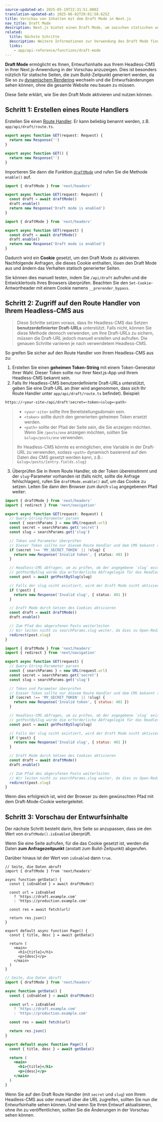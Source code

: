 ```yaml
---
source-updated-at: 2025-05-19T22:31:51.000Z
translation-updated-at: 2025-06-02T20:01:58.625Z
title: Vorschau von Inhalten mit dem Draft Mode in Next.js
nav_title: Draft Mode
description: Next.js bietet einen Draft Mode, um zwischen statischen und dynamischen Seiten zu wechseln. Hier erfahren Sie, wie er mit dem App Router funktioniert.
related:
  title: Nächste Schritte
  description: Weitere Informationen zur Verwendung des Draft Mode finden Sie in der API-Referenz.
  links:
    - app/api-reference/functions/draft-mode
---
```


**Draft Mode** ermöglicht es Ihnen, Entwurfsinhalte aus Ihrem Headless-CMS in Ihrer Next.js-Anwendung in der Vorschau anzuzeigen. Dies ist besonders nützlich für statische Seiten, die zum Build-Zeitpunkt generiert werden, da Sie so zu [dynamischem Rendering](/docs/app/getting-started/partial-prerendering#dynamic-rendering) wechseln und die Entwurfsänderungen sehen können, ohne die gesamte Website neu bauen zu müssen.

Diese Seite erklärt, wie Sie den Draft Mode aktivieren und nutzen können.

## Schritt 1: Erstellen eines Route Handlers

Erstellen Sie einen [Route Handler](/docs/app/building-your-application/routing/route-handlers). Er kann beliebig benannt werden, z.B. `app/api/draft/route.ts`.

```ts filename="app/api/draft/route.ts" switcher
export async function GET(request: Request) {
  return new Response('')
}
```

```js filename="app/api/draft/route.js" switcher
export async function GET() {
  return new Response('')
}
```

Importieren Sie dann die Funktion [`draftMode`](/docs/app/api-reference/functions/draft-mode) und rufen Sie die Methode `enable()` auf.

```ts filename="app/api/draft/route.ts" switcher
import { draftMode } from 'next/headers'

export async function GET(request: Request) {
  const draft = await draftMode()
  draft.enable()
  return new Response('Draft mode is enabled')
}
```

```js filename="app/api/draft/route.js" switcher
import { draftMode } from 'next/headers'

export async function GET(request) {
  const draft = await draftMode()
  draft.enable()
  return new Response('Draft mode is enabled')
}
```

Dadurch wird ein **Cookie** gesetzt, um den Draft Mode zu aktivieren. Nachfolgende Anfragen, die dieses Cookie enthalten, lösen den Draft Mode aus und ändern das Verhalten statisch generierter Seiten.

Sie können dies manuell testen, indem Sie `/api/draft` aufrufen und die Entwicklertools Ihres Browsers überprüfen. Beachten Sie den `Set-Cookie`-Antwortheader mit einem Cookie namens `__prerender_bypass`.

## Schritt 2: Zugriff auf den Route Handler von Ihrem Headless-CMS aus

> Diese Schritte setzen voraus, dass Ihr Headless-CMS das Setzen **benutzerdefinierter Draft-URLs** unterstützt. Falls nicht, können Sie diese Methode dennoch verwenden, um Ihre Draft-URLs zu sichern, müssen die Draft-URL jedoch manuell erstellen und aufrufen. Die genauen Schritte variieren je nach verwendetem Headless-CMS.

So greifen Sie sicher auf den Route Handler von Ihrem Headless-CMS aus zu:

1. Erstellen Sie einen **geheimen Token-String** mit einem Token-Generator Ihrer Wahl. Dieser Token sollte nur Ihrer Next.js-App und Ihrem Headless-CMS bekannt sein.
2. Falls Ihr Headless-CMS benutzerdefinierte Draft-URLs unterstützt, geben Sie eine Draft-URL an (hier wird angenommen, dass sich Ihr Route Handler unter `app/api/draft/route.ts` befindet). Beispiel:

```bash filename="Terminal"
https://<your-site>/api/draft?secret=<token>&slug=<path>
```

> - `<your-site>` sollte Ihre Bereitstellungsdomain sein.
> - `<token>` sollte durch den generierten geheimen Token ersetzt werden.
> - `<path>` sollte der Pfad der Seite sein, die Sie anzeigen möchten. Wenn Sie `/posts/one` anzeigen möchten, sollten Sie `&slug=/posts/one` verwenden.
>
> Ihr Headless-CMS könnte es ermöglichen, eine Variable in der Draft-URL zu verwenden, sodass `<path>` dynamisch basierend auf den Daten des CMS gesetzt werden kann, z.B.: `&slug=/posts/{entry.fields.slug}`

3. Überprüfen Sie in Ihrem Route Handler, ob der Token übereinstimmt und der `slug`-Parameter vorhanden ist (falls nicht, sollte die Anfrage fehlschlagen), rufen Sie `draftMode.enable()` auf, um das Cookie zu setzen. Leiten Sie dann den Browser zum durch `slug` angegebenen Pfad weiter:

```ts filename="app/api/draft/route.ts" switcher
import { draftMode } from 'next/headers'
import { redirect } from 'next/navigation'

export async function GET(request: Request) {
  // Query-String-Parameter parsen
  const { searchParams } = new URL(request.url)
  const secret = searchParams.get('secret')
  const slug = searchParams.get('slug')

  // Token und Parameter überprüfen
  // Dieser Token sollte nur diesem Route Handler und dem CMS bekannt sein
  if (secret !== 'MY_SECRET_TOKEN' || !slug) {
    return new Response('Invalid token', { status: 401 })
  }

  // Headless-CMS abfragen, um zu prüfen, ob der angegebene `slug` existiert
  // getPostBySlug würde die erforderliche Abfragelogik für das Headless-CMS implementieren
  const post = await getPostBySlug(slug)

  // Falls der slug nicht existiert, wird der Draft Mode nicht aktiviert
  if (!post) {
    return new Response('Invalid slug', { status: 401 })
  }

  // Draft Mode durch Setzen des Cookies aktivieren
  const draft = await draftMode()
  draft.enable()

  // Zum Pfad des abgerufenen Posts weiterleiten
  // Wir leiten nicht zu searchParams.slug weiter, da dies zu Open-Redirect-Schwachstellen führen könnte
  redirect(post.slug)
}
```

```js filename="app/api/draft/route.js" switcher
import { draftMode } from 'next/headers'
import { redirect } from 'next/navigation'

export async function GET(request) {
  // Query-String-Parameter parsen
  const { searchParams } = new URL(request.url)
  const secret = searchParams.get('secret')
  const slug = searchParams.get('slug')

  // Token und Parameter überprüfen
  // Dieser Token sollte nur diesem Route Handler und dem CMS bekannt sein
  if (secret !== 'MY_SECRET_TOKEN' || !slug) {
    return new Response('Invalid token', { status: 401 })
  }

  // Headless-CMS abfragen, um zu prüfen, ob der angegebene `slug` existiert
  // getPostBySlug würde die erforderliche Abfragelogik für das Headless-CMS implementieren
  const post = await getPostBySlug(slug)

  // Falls der slug nicht existiert, wird der Draft Mode nicht aktiviert
  if (!post) {
    return new Response('Invalid slug', { status: 401 })
  }

  // Draft Mode durch Setzen des Cookies aktivieren
  const draft = await draftMode()
  draft.enable()

  // Zum Pfad des abgerufenen Posts weiterleiten
  // Wir leiten nicht zu searchParams.slug weiter, da dies zu Open-Redirect-Schwachstellen führen könnte
  redirect(post.slug)
}
```

Wenn dies erfolgreich ist, wird der Browser zu dem gewünschten Pfad mit dem Draft-Mode-Cookie weitergeleitet.

## Schritt 3: Vorschau der Entwurfsinhalte

Der nächste Schritt besteht darin, Ihre Seite so anzupassen, dass sie den Wert von `draftMode().isEnabled` überprüft.

Wenn Sie eine Seite aufrufen, für die das Cookie gesetzt ist, werden die Daten **zum Anfragezeitpunkt** (anstatt zum Build-Zeitpunkt) abgerufen.

Darüber hinaus ist der Wert von `isEnabled` dann `true`.

```tsx filename="app/page.tsx" switcher
// Seite, die Daten abruft
import { draftMode } from 'next/headers'

async function getData() {
  const { isEnabled } = await draftMode()

  const url = isEnabled
    ? 'https://draft.example.com'
    : 'https://production.example.com'

  const res = await fetch(url)

  return res.json()
}

export default async function Page() {
  const { title, desc } = await getData()

  return (
    <main>
      <h1>{title}</h1>
      <p>{desc}</p>
    </main>
  )
}
```

```jsx filename="app/page.js" switcher
// Seite, die Daten abruft
import { draftMode } from 'next/headers'

async function getData() {
  const { isEnabled } = await draftMode()

  const url = isEnabled
    ? 'https://draft.example.com'
    : 'https://production.example.com'

  const res = await fetch(url)

  return res.json()
}

export default async function Page() {
  const { title, desc } = await getData()

  return (
    <main>
      <h1>{title}</h1>
      <p>{desc}</p>
    </main>
  )
}
```

Wenn Sie auf den Draft Route Handler (mit `secret` und `slug`) von Ihrem Headless-CMS aus oder manuell über die URL zugreifen, sollten Sie nun die Entwurfsinhalte sehen können. Und wenn Sie Ihren Entwurf aktualisieren, ohne ihn zu veröffentlichen, sollten Sie die Änderungen in der Vorschau sehen können.